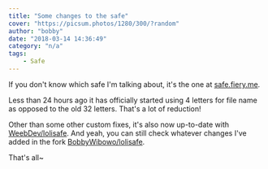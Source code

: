 ```yaml
---
title: "Some changes to the safe"
cover: "https://picsum.photos/1280/300/?random"
author: "bobby"
date: "2018-03-14 14:36:49"
category: "n/a"
tags:
    - Safe
---
```

If you don't know which safe I'm talking about, it's the one at [safe.fiery.me](https://safe.fiery.me/).

Less than 24 hours ago it has officially started using 4 letters for file name as opposed to the old 32 letters. That's a lot of reduction!

Other than some other custom fixes, it's also now up-to-date with [WeebDev/lolisafe](https://github.com/WeebDev/lolisafe). And yeah, you can still check whatever changes I've added in the fork [BobbyWibowo/lolisafe](https://github.com/BobbyWibowo/lolisafe).

That's all~
